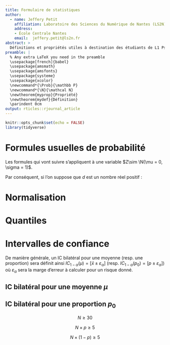 ```yaml
---
title: Formulaire de statistiques
author:
  - name: Jeffery Petit
    affiliation: Laboratoire des Sciences du Numérique de Nantes (LS2N)
    address:
    - École Centrale Nantes
    email:  jeffery.petit@ls2n.fr
abstract: >
  Définitions et propriétés utiles à destination des étudiants de L1 Psycho à l'université de Nantes. Ce formulaire contient uniquement l'essentiel : pas de graphique, peu de blabla. Le formalisme utilisé, parfois plus complexe que le document de cours officiel, n'est pas indispensable. Ce document ne sera pas autorisé à l'examen.
preamble: |
  % Any extra LaTeX you need in the preamble
  \usepackage[french]{babel}
  \usepackage{amsmath}
  \usepackage{amsfonts}
  \usepackage{systeme}
  \usepackage{xcolor}
  \newcommand*{\Prob}{\mathbb P}
  \newcommand*{\N}{\mathcal N}
  \newtheorem{myprop}{Propriété}
  \newtheorem{mydef}{Définition}
  \parindent 0cm
output: rticles::rjournal_article
---
```


```r
knitr::opts_chunk$set(echo = FALSE)
library(tidyverse)
```

# Formules usuelles de probabilité

Les formules qui vont suivre s'appliquent à une variable $Z\sim \N(\mu = 0, \sigma = 1)$.



\begin{myprop}[Symétrie de la loi normale]

On suppose que $a$ est un nombre réel quelconque :

\begin{equation}
\Prob(Z>a) = 1 - \Prob(Z<a)
\end{equation}

\begin{equation}
\Prob(Z<-a) = \Prob(Z>a)
\end{equation}

\end{myprop}

\begin{myprop}[Probabilités des intervalles]

Supposons que $b$ et $c$ soient des nombres réels quelconques tels que $b<c$ :

\begin{equation}
\Prob(b<Z<c) = \Prob(Z<c) - \Prob(Z<b)
\end{equation}

\end{myprop}

Par conséquent, si l'on suppose  que $d$ est un nombre réel positif : 

\begin{equation}
\Prob(-d<Z<d) = 2\times\Prob(Z<d) - 1
\end{equation}

# Normalisation


\begin{myprop}[Normalisation]

Le calcul de probabilté et de quantile nécessite de toujours se ramener au cas d'une varaible suivant une loi normale dite \textbf{centrée, réduite}, i.e. une loi $\N(0,1)$. Pour ce faire, on utilisera fréquemment la propriété suivante:

\begin{equation} 
X\sim\mathcal N(\mu, \sigma) \Rightarrow Z = \frac{X-\mu}{\sigma} \sim \mathcal N(0,1)
\label{regledor}
\end{equation}

\end{myprop}


# Quantiles


\begin{mydef}[Notation de quantiles]

Soit X une variable aléatoire de loi continue, on appelle quantile d'ordre $\alpha$, et on note $q_\alpha$ la valeur vérifiant :

\begin{equation}
\mathbb P(X<q_\alpha) = \alpha \Longleftrightarrow \mathbb P(X>q_\alpha) = 1 - \alpha
\label{quant}
\end{equation}

Par convention, lorsqu'on travaille sur une loi normale centrée réduite, e.g. $Z\sim \N(0,1)$, les quantiles sont notés $z_\alpha$, i.e. $\Prob(Z<z_\alpha) = \alpha$
\end{mydef}

\begin{myprop}[Symétrie des quantile pour la loi $\N(0,1)$]

Supposons que $z_\alpha$ soit le quantile d'ordre $\alpha$ de la loi $\N(0,1)$

\begin{equation}
z_\alpha = \textcolor{red}{-} z_{\textcolor{red}{1-}\alpha} \Longleftrightarrow   z_{\textcolor{red}{1-}\alpha} = \textcolor{red}{-} z_\alpha
\end{equation}
\end{myprop}

\begin{myprop}[Calcul des quantiles pour une loi quelconque $\N(\mu,\sigma)$]
Supposons que $q_\alpha$ soit le quantile d'ordre $\alpha$ de la loi $\N(\mu, \sigma)$ et que $z_\alpha$ soit le quantile d'ordre $\alpha$ de la loi $\N(0,1)$. On a alors :

\begin{equation}
q_\alpha = \mu + \sigma \times z_\alpha
\end{equation}
\end{myprop}

# Intervalles de confiance

\begin{mydef}[Définition d'un IC pour une moyenne $\mu$ ou une proportion $p_0$]

On appelle \og Intervalle de Confiance (IC) de niveau $1-\alpha$ pour la moyenne $\mu$ \fg{} et on note $IC_{1-\alpha}(\mu)$ (resp. $IC_{1-\alpha}(p_0)$), un intervalle qui a une probabilité $1-\alpha$ de contenir la vraie valeur de $\mu$ (resp. $p_0$).

$\longrightarrow \alpha$ est souvent appelé \textbf{seuil} ou \textbf{niveau de risque} de l'IC.
\end{mydef}

De manière générale, un IC bilatéral pour une moyenne (resp. une proportion) sera définit ainsi $IC_{1-\alpha}(\mu) = [\bar x \pm \varepsilon_\alpha]$ (resp. $IC_{1-\alpha}(p_0) = [p \pm \varepsilon_\alpha]$) où $\varepsilon_\alpha$ sera la marge d'erreur à calculer pour un risque donné.

\begin{myprop}[Formule des écart-types]
\begin{equation}
s = \sqrt{\frac{N}{N-1}} \times \sigma
\end{equation}
\end{myprop}

## IC bilatéral pour une moyenne $\mu$

\textcolor{gray}{\emph{Dans ce qui suit on suppose que l'on dispose d'un échantillon dont la distribution est une loi normale. On note $N$ l'effectif de cet échantillon, $\bar x$ la moyenne observée sur l'échantillon, $\sigma$ l'écart-type d'observation et $s$ l'écart-type d'échantillon.}}

\begin{mydef}[Marge d'erreur si $N < 30$] La marge d'erreur pour un seuil $\alpha$ que l'on peut noter $\varepsilon_\alpha$ est la quantité suivante :

\begin{equation}
\varepsilon_\alpha = \frac{s}{\sqrt N} \times t_{1-\frac{\alpha}{2}}
\end{equation}

Où $t_{1-\frac{\alpha}{2}}$ est le quantile d'ordre $1-\frac{\alpha}{2}$ de la loi de Student à $N-1$ degrés de liberté (ddl).
\end{mydef}

\begin{myprop}[Condition sur N si $N < 30$]
Supposons que l'on cherche la valeur de $N$ à partir de laquelle on obtient une marge d'erreur plus faible qu'un certain $\varepsilon$ au seuil $\alpha$. La condition que $N$ doit alors vérifier est :

\begin{equation}
N\geq (\frac{s}{\varepsilon} \times t_{1-\frac{\alpha}{2}})^2
\end{equation}

\end{myprop}


\begin{mydef}[IC si $N < 30$] 

\begin{equation}
\begin{array}{rcl}
IC_{1-\alpha}(\mu) &=& [\bar x \pm \varepsilon_\alpha]\\
                   &=& [\bar x - \varepsilon_\alpha; \bar x + \varepsilon_\alpha]\\
                   &=& [\bar x - \frac{s}{\sqrt N} \times t_{1-\frac{\alpha}{2}}; \bar x + \frac{s}{\sqrt N} \times t_{1-\frac{\alpha}{2}}]\\
\end{array}
\end{equation}

\end{mydef}

\begin{mydef}[Marge d'erreur si $N \geq 30$] La marge d'erreur pour un seuil $\alpha$ que l'on peut noter $\varepsilon_\alpha$ est la quantité suivante :

\begin{equation}
\varepsilon_\alpha = \frac{s}{\sqrt N} \times z_{1-\frac{\alpha}{2}}
\end{equation}

Où $z_{1-\frac{\alpha}{2}}$ est le quantile d'ordre $1-\frac{\alpha}{2}$ de la loi normale $\N(0,1)$.
\end{mydef}

\begin{myprop}[Condition sur N si $N \geq 30$]
Supposons que l'on cherche la valeur de $N$ à partir de laquelle on obtient une marge d'erreur plus faible qu'un certain $\varepsilon$ au seuil $\alpha$. La condition que $N$ doit alors vérifier est :

\begin{equation}
N\geq (\frac{s}{\varepsilon} \times z_{1-\frac{\alpha}{2}})^2
\end{equation}
\end{myprop}

\begin{mydef}[IC si $N \geq 30$] 

\begin{equation}
\begin{array}{rcl}
IC_{1-\alpha}(\mu) &=& [\bar x \pm \varepsilon_\alpha]\\
                   &=& [\bar x - \varepsilon_\alpha; \bar x + \varepsilon_\alpha]\\
                   &=& [\bar x - \frac{s}{\sqrt N} \times z_{1-\frac{\alpha}{2}}; \bar x + \frac{s}{\sqrt N} \times z_{1-\frac{\alpha}{2}}]\\
\end{array}
\end{equation}

\end{mydef}

## IC bilatéral pour une proportion $p_0$

\textcolor{gray}{\emph{Dans ce qui suit on note $p$ la proportion observée dans l'échantillon.}}

\textbf{Conditions indispensables}

$$N \geq 30$$

$$N \times p \geq 5$$

$$N \times (1-p) \geq 5$$

\begin{mydef}[Marge d'erreur pour une proportion] La marge d'erreur pour un seuil $\alpha$ que l'on peut noter $\varepsilon_\alpha$ est la quantité suivante :

\begin{equation}
\varepsilon_\alpha = \sqrt{\frac{p(1-p)}{N}} \times z_{1-\frac{\alpha}{2}}
\end{equation}

Où $z_{1-\frac{\alpha}{2}}$ est le quantile d'ordre $1-\frac{\alpha}{2}$ de la loi normale $\N(0,1)$.
\end{mydef}

\begin{myprop}[Condition sur $N$ pour une proportion]
Supposons que l'on cherche la valeur de $N$ à partir de laquelle on obtient une marge d'erreur plus faible qu'un certain $\varepsilon$ au seuil $\alpha$. La condition que $N$ doit alors vérifier est :

\begin{equation}
N\geq (\frac{z_{1-\frac{\alpha}{2}}}{\varepsilon} )^2 \times p(1-p)
\end{equation}
\end{myprop}


\begin{mydef}[IC pour une proportion]

\begin{equation}
\begin{array}{rcl}
IC_{1-\alpha}(p_0) &=& [p \pm \varepsilon_\alpha]\\
                   &=& [p - \varepsilon_\alpha; \bar x + \varepsilon_\alpha]\\
                   &=& [p - \sqrt{\frac{p(1-p)}{N}} \times z_{1-\frac{\alpha}{2}}; p + \sqrt{\frac{p(1-p)}{N}} \times z_{1-\frac{\alpha}{2}}]\\
\end{array}
\end{equation}

\bigskip

\color{red}\underline{Remarque:} attention, l'IC s'exprime soit en pourcentage, soit en décimal. Par exemple, pour une proportion de 52.94\% soit on calcul l'IC en posant $p = 52.94$, soit en posant $p=0.5294$ mais il ne faut pas mélanger les deux !

\end{mydef}
